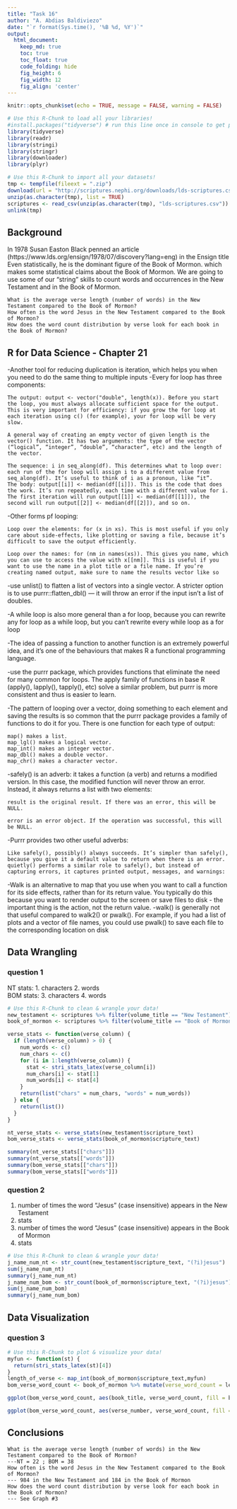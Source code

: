 ```yaml
---
title: "Task 16"
author: "A. Abdias Baldiviezo"
date: "`r format(Sys.time(), '%B %d, %Y')`"
output:
  html_document:  
    keep_md: true
    toc: true
    toc_float: true
    code_folding: hide
    fig_height: 6
    fig_width: 12
    fig_align: 'center'
---
```


```r
knitr::opts_chunk$set(echo = TRUE, message = FALSE, warning = FALSE)
```

```r
# Use this R-Chunk to load all your libraries!
#install.packages("tidyverse") # run this line once in console to get package
library(tidyverse)
library(readr)
library(stringi)
library(stringr)
library(downloader)
library(plyr)
```

```r
# Use this R-Chunk to import all your datasets!
tmp <- tempfile(fileext = ".zip")
download(url = "http://scriptures.nephi.org/downloads/lds-scriptures.csv.zip", destfile = tmp, mode="wb")
unzip(as.character(tmp), list = TRUE)
scriptures <- read_csv(unzip(as.character(tmp), "lds-scriptures.csv"))
unlink(tmp)
```

## Background

In 1978 Susan Easton Black penned an article (https://www.lds.org/ensign/1978/07/discovery?lang=eng) in the Ensign title Even statistically, he is the dominant figure of the Book of Mormon. which makes some statistical claims about the Book of Mormon. We are going to use some of our “string” skills to count words and occurrences in the New Testament and in the Book of Mormon.

    What is the average verse length (number of words) in the New Testament compared to the Book of Mormon?
    How often is the word Jesus in the New Testament compared to the Book of Mormon?
    How does the word count distribution by verse look for each book in the Book of Mormon?
    
## R for Data Science - Chapter 21

-Another tool for reducing duplication is iteration, which helps you when you need to do the same thing to multiple inputs
-Every for loop has three components:

    The output: output <- vector("double", length(x)). Before you start the loop, you must always allocate sufficient space for the output. This is very important for efficiency: if you grow the for loop at each iteration using c() (for example), your for loop will be very slow.

    A general way of creating an empty vector of given length is the vector() function. It has two arguments: the type of the vector (“logical”, “integer”, “double”, “character”, etc) and the length of the vector.

    The sequence: i in seq_along(df). This determines what to loop over: each run of the for loop will assign i to a different value from seq_along(df). It’s useful to think of i as a pronoun, like “it”.
    The body: output[[i]] <- median(df[[i]]). This is the code that does the work. It’s run repeatedly, each time with a different value for i. The first iteration will run output[[1]] <- median(df[[1]]), the second will run output[[2]] <- median(df[[2]]), and so on.
    
-Other forms pf looping:

    Loop over the elements: for (x in xs). This is most useful if you only care about side-effects, like plotting or saving a file, because it’s difficult to save the output efficiently.

    Loop over the names: for (nm in names(xs)). This gives you name, which you can use to access the value with x[[nm]]. This is useful if you want to use the name in a plot title or a file name. If you’re creating named output, make sure to name the results vector like so
    
-use unlist() to flatten a list of vectors into a single vector. A stricter option is to use purrr::flatten_dbl() — it will throw an error if the input isn’t a list of doubles.

-A while loop is also more general than a for loop, because you can rewrite any for loop as a while loop, but you can’t rewrite every while loop as a for loop

-The idea of passing a function to another function is an extremely powerful idea, and it’s one of the behaviours that makes R a functional programming language.

-use the purrr package, which provides functions that eliminate the need for many common for loops. The apply family of functions in base R (apply(), lapply(), tapply(), etc) solve a similar problem, but purrr is more consistent and thus is easier to learn.

-The pattern of looping over a vector, doing something to each element and saving the results is so common that the purrr package provides a family of functions to do it for you. There is one function for each type of output:

    map() makes a list.
    map_lgl() makes a logical vector.
    map_int() makes an integer vector.
    map_dbl() makes a double vector.
    map_chr() makes a character vector.

-safely() is an adverb: it takes a function (a verb) and returns a modified version. In this case, the modified function will never throw an error. Instead, it always returns a list with two elements:

    result is the original result. If there was an error, this will be NULL.

    error is an error object. If the operation was successful, this will be NULL.
-Purrr provides two other useful adverbs:

    Like safely(), possibly() always succeeds. It’s simpler than safely(), because you give it a default value to return when there is an error.
    quietly() performs a similar role to safely(), but instead of capturing errors, it captures printed output, messages, and warnings:
    
-Walk is an alternative to map that you use when you want to call a function for its side effects, rather than for its return value. You typically do this because you want to render output to the screen or save files to disk - the important thing is the action, not the return value. 
-walk() is generally not that useful compared to walk2() or pwalk(). For example, if you had a list of plots and a vector of file names, you could use pwalk() to save each file to the corresponding location on disk

## Data Wrangling
### question 1
NT stats: 1. characters 2. words <br>
BOM stats: 3. characters 4. words <br>

```r
# Use this R-Chunk to clean & wrangle your data!
new_testament <- scriptures %>% filter(volume_title == "New Testament")
book_of_mormon <- scriptures %>% filter(volume_title == "Book of Mormon")

verse_stats <- function(verse_column) {
  if (length(verse_column) > 0) {
    num_words <- c()
    num_chars <- c()
    for (i in 1:length(verse_column)) {
      stat <- stri_stats_latex(verse_column[i])
      num_chars[i] <- stat[1]
      num_words[i] <- stat[4]
    }
    return(list("chars" = num_chars, "words" = num_words))
  } else {
    return(list())
  }
}

nt_verse_stats <- verse_stats(new_testament$scripture_text)
bom_verse_stats <- verse_stats(book_of_mormon$scripture_text)

summary(nt_verse_stats[["chars"]])
summary(nt_verse_stats[["words"]])
summary(bom_verse_stats[["chars"]])
summary(bom_verse_stats[["words"]])

```
### question 2
1. number of times the word "Jesus" (case insensitive) appears in the New Testament
2. stats
3. number of times the word "Jesus" (case insensitive) appears in the Book of Mormon
4. stats
```r
# Use this R-Chunk to clean & wrangle your data!
j_name_num_nt <- str_count(new_testament$scripture_text, "(?i)jesus")
sum(j_name_num_nt)
summary(j_name_num_nt)
j_name_num_bom <- str_count(book_of_mormon$scripture_text, "(?i)jesus")
sum(j_name_num_bom)
summary(j_name_num_bom)

```
## Data Visualization
### question 3
```r
# Use this R-Chunk to plot & visualize your data!
myfun <- function(st) {
  return(stri_stats_latex(st)[4])
}
length_of_verse <- map_int(book_of_mormon$scripture_text,myfun)
bom_verse_word_count <- book_of_mormon %>% mutate(verse_word_count = length_of_verse)

ggplot(bom_verse_word_count, aes(book_title, verse_word_count, fill = book_title)) + geom_bar(stat = "identity") + theme(axis.text.x = element_text(angle = 90)) + labs(title = "Word count for every Book")

ggplot(bom_verse_word_count, aes(verse_number, verse_word_count, fill = book_title)) + geom_bar(stat = "identity") + theme(axis.text.x = element_text(angle = 90)) + facet_wrap(~book_title, nrow = 3) + labs(title = "Word count distribution by verse for each book")
```

## Conclusions

    What is the average verse length (number of words) in the New Testament compared to the Book of Mormon?
    ---NT = 22 ; BOM = 38
    How often is the word Jesus in the New Testament compared to the Book of Mormon?
    --- 984 in the New Testament and 184 in the Book of Mormon
    How does the word count distribution by verse look for each book in the Book of Mormon?
    --- See Graph #3